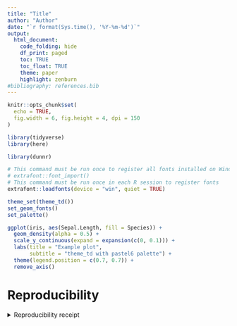 ```yaml
---
title: "Title"
author: "Author"
date: "`r format(Sys.time(), '%Y-%m-%d')`"
output:
  html_document:
    code_folding: hide
    df_print: paged
    toc: TRUE
    toc_float: TRUE
    theme: paper
    highlight: zenburn
#bibliography: references.bib
---
```

<style>
body .main-container {
  max-width: 1500px !important;
}
</style>

```r
knitr::opts_chunk$set(
  echo = TRUE,
  fig.width = 6, fig.height = 4, dpi = 150
)
```

```r
library(tidyverse)
library(here)
```

```r
library(dunnr)

# This command must be run once to register all fonts installed on Windows
# extrafont::font_import()
# This command must be run once in each R session to register fonts
extrafont::loadfonts(device = "win", quiet = TRUE)

theme_set(theme_td())
set_geom_fonts()
set_palette()
```


```r
ggplot(iris, aes(Sepal.Length, fill = Species)) +
  geom_density(alpha = 0.5) +
  scale_y_continuous(expand = expansion(c(0, 0.1))) +
  labs(title = "Example plot",
       subtitle = "theme_td with pastel6 palette") +
  theme(legend.position = c(0.7, 0.7)) +
  remove_axis()
```

# Reproducibility

<details><summary>Reproducibility receipt</summary>

```r
Sys.time()
```

```r
if ("git2r" %in% installed.packages()) {
  if (git2r::in_repository()) {
    git2r::repository()
  }
}
```

```r
sessioninfo::session_info()
```

</details>

<!-- # References -->
